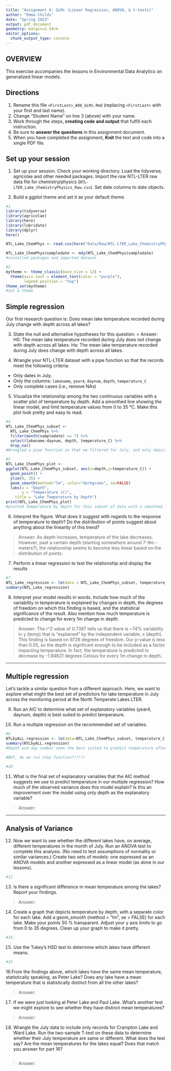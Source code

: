 ```yaml
---
title: "Assignment 6: GLMs (Linear Regressios, ANOVA, & t-tests)"
author: "Emma Childs"
date: "Spring 2023"
output: pdf_document
geometry: margin=2.54cm
editor_options: 
  chunk_output_type: console
---
```


## OVERVIEW

This exercise accompanies the lessons in Environmental Data Analytics on generalized linear models. 

## Directions
1. Rename this file `<FirstLast>_A06_GLMs.Rmd` (replacing `<FirstLast>` with your first and last name).
2. Change "Student Name" on line 3 (above) with your name.
3. Work through the steps, **creating code and output** that fulfill each instruction.
4. Be sure to **answer the questions** in this assignment document.
5. When you have completed the assignment, **Knit** the text and code into a single PDF file.


## Set up your session 
1. Set up your session. Check your working directory. Load the tidyverse, agricolae and other needed packages. Import the *raw* NTL-LTER raw data file for chemistry/physics (`NTL-LTER_Lake_ChemistryPhysics_Raw.csv`). Set date columns to date objects.

2. Build a ggplot theme and set it as your default theme.

```r
#1
library(tidyverse)
library(agricolae)   
library(here)
library(lubridate)
library(dplyr)
here()

NTL_Lake_ChemPhys <- read.csv(here("Data/Raw/NTL-LTER_Lake_ChemistryPhysics_Raw.csv"), stringsAsFactors = TRUE)

NTL_Lake_ChemPhys$sampledate <- mdy(NTL_Lake_ChemPhys$sampledate)
#installed packages and imported dataset

#2
mytheme <- theme_classic(base_size = 12) +
  theme(axis.text = element_text(color = "purple"), 
        legend.position = "top")
theme_set(mytheme)
#set a theme

```

## Simple regression
Our first research question is: Does mean lake temperature recorded during July change with depth across all lakes?

3. State the null and alternative hypotheses for this question:
> Answer: 
H0: The mean lake temperature recorded during July does not change with depth across all lakes.
Ha: The mean lake temperature recorded during July does change with depth across all lakes. 


4.  Wrangle your NTL-LTER dataset with a pipe function so that the records meet the following criteria: 
 * Only dates in July. 
 * Only the columns: `lakename`, `year4`, `daynum`, `depth`, `temperature_C`
 * Only complete cases (i.e., remove NAs)

5. Visualize the relationship among the two continuous variables with a scatter plot of temperature by depth. Add a smoothed line showing the linear model, and limit temperature values from 0 to 35 °C. Make this plot look pretty and easy to read.

```r
#4
NTL_Lake_ChemPhys_subset <-
  NTL_Lake_ChemPhys %>%
  filter(month(sampledate) == 7) %>%
  select(lakename:daynum, depth, temperature_C) %>%
  drop_na()
#Wrangled a pipe function so that we filtered for July, and only depicted the columns: lakename, year4, daynum, depth, temperature_C

#5
NTL_Lake_ChemPhys_plot <-
ggplot(NTL_Lake_ChemPhys_subset, aes(x=depth,y=temperature_C)) +
  geom_point() +
  ylim(0, 35) + 
  geom_smooth(method="lm", color="darkgreen", se=FALSE)
  labs(x = "Depth",
       y = "Temperature (C)",
    title = "Lake Temperature by Depth")
print(NTL_Lake_ChemPhys_plot) 
#plotted temperature by depth for this subset of data with a smoothed line for the linear model
```


6. Interpret the figure. What does it suggest with regards to the response of temperature to depth? Do the distribution of points suggest about anything about the linearity of this trend?

> Answer: As depth increases, temperature of the lake decreases. However, past a certain depth (starting somewhere around 7-9m - meters?), the relationship seems to become less linear based on the distribution of points. 


7. Perform a linear regression to test the relationship and display the results

```r
#7
NTL_Lake_regression <- lm(data = NTL_Lake_ChemPhys_subset, temperature_C ~ depth)
summary(NTL_Lake_regression)

```


8. Interpret your model results in words. Include how much of the variability in temperature is explained by changes in depth, the degrees of freedom on which this finding is based, and the statistical significance of the result. Also mention how much temperature is predicted to change for every 1m change in depth. 

> Answer: The r^2 value of 0.7387 tells us that there is ~74% variability in y (temp) that is "explained" by the independent variable, x (depth). This finding is based on 9726 degrees of freedom. Our p-value is less than 0.05, so the depth is signficant enough to be included as a factor impacting temperature. In fact, the temperature is predicted to decrease by -1.94621 degrees Celsius for every 1m change in depth. 


---

## Multiple regression
Let's tackle a similar question from a different approach. Here, we want to explore what might the best set of predictors for lake temperature in July across the monitoring period at the North Temperate Lakes LTER. 


9. Run an AIC to determine what set of explanatory variables (year4, daynum, depth) is best suited to predict temperature.

10. Run a multiple regression on the recommended set of variables. 

```r
#9
NTLbyALL.regression <- lm(data=NTL_Lake_ChemPhys_subset, temperature_C ~ depth + year4 + daynum + depth)
summary(NTLbyALL.regression)
#Depth and day number seem the best suited to predict temperature after running the AIC. 

#BUT, do we run step function?!?!?!

#10


```

11. What is the final set of explanatory variables that the AIC method suggests we use to predict temperature in our multiple regression? How much of the observed variance does this model explain? Is this an improvement over the model using only depth as the explanatory variable?

> Answer: 



---
## Analysis of Variance

12. Now we want to see whether the different lakes have, on average, different temperatures in the month of July. Run an ANOVA test to complete this analysis. (No need to test assumptions of normality or similar variances.) Create two sets of models: one expressed as an ANOVA models and another expressed as a linear model (as done in our lessons).

```r
#12


```

13. Is there a significant difference in mean temperature among the lakes? Report your findings. 

> Answer: 



14. Create a graph that depicts temperature by depth, with a separate color for each lake. Add a geom_smooth (method = "lm", se = FALSE) for each lake. Make your points 50 % transparent. Adjust your y axis limits to go from 0 to 35 degrees. Clean up your graph to make it pretty. 

```r
#14.


```

15. Use the Tukey's HSD test to determine which lakes have different means.

```r
#15


```

16.From the findings above, which lakes have the same mean temperature, statistically speaking, as Peter Lake? Does any lake have a mean temperature that is statistically distinct from all the other lakes?

>Answer:

 

17. If we were just looking at Peter Lake and Paul Lake. What's another test we might explore to see whether they have distinct mean temperatures? 

>Answer: 



18. Wrangle the July data to include only records for Crampton Lake and Ward Lake. Run the two-sample T-test on these data to determine whether their July temperature are same or different. What does the test say? Are the mean temperatures for the lakes equal? Does that match you answer for part 16?

```r

```

>Answer: 
